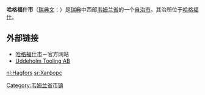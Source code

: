 {{Infobox Kommun|
fullname=Hagfors kommun|
coatofarms=[[Image:Hagfors_vapen.svg|100px]]|
county=[[韦姆兰省|韦姆兰省]]|
province=[[韦姆兰|韦姆兰]]|	
capital=[[哈格福什|哈格福什]]|
map=[[Image:Hagfors_Municipality_in_Värmland_County.png|200px]]|
arearank=第47名|
area=2,012.19|
arealand=1,833.95|
populationrank=第168名|
population=13,127|
densityrank=第244名|
populationdensity=7.2|
website=http://www.hagfors.se/|
footnotes=面积与人口统计数据来自[[瑞典统计局|瑞典统计局]]，截至2006年12月31日}}

'''哈格福什市'''（[[瑞典文|瑞典文]]：{{lang|sv|''Hagfors kommun''}}）是[[瑞典|瑞典]]中西部[[韦姆兰省|韦姆兰省]]的一个[[瑞典自治市|自治市]]。其治所位于[[哈格福什|哈格福什]]。

==外部链接==
*[http://www.hagfors.se 哈格福什市]{{Wayback|url=http://www.hagfors.se/ |date=20090122093853 }}－官方网站
*[https://web.archive.org/web/20080704174005/http://www.uddeholm-tooling.com/ Uddeholm Tooling AB]

{{Värmland County}}
{{Localities in Hagfors Municipality}}

[[Category:韦姆兰省市镇|Category:韦姆兰省市镇]]

[[nl:Hagfors|nl:Hagfors]]
[[sr:Хагфорс|sr:Хагфорс]]